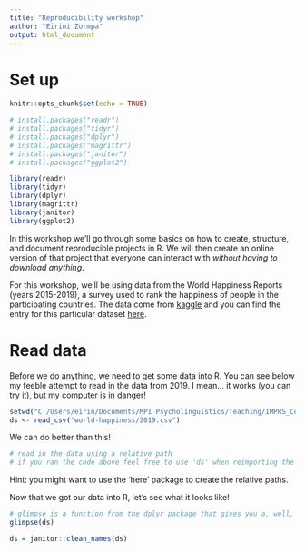 ---
title: "Reproducibility workshop"
author: "Eirini Zormpa"
output: html_document
---

# Set up

```{r setup, include=FALSE}
knitr::opts_chunk$set(echo = TRUE)
```

```{r load_packages}
# install.packages("readr")
# install.packages("tidyr")
# install.packages("dplyr")
# install.packages("magrittr")
# install.packages("janitor")
# install.packages("ggplot2")

library(readr)
library(tidyr)
library(dplyr)
library(magrittr)
library(janitor)
library(ggplot2)
```

In this workshop we'll go through some basics on how to create, structure, and document reproducible projects in R.
We will then create an online version of that project that everyone can interact with *without having to download anything*.

For this workshop, we'll be using data from the World Happiness Reports (years 2015-2019), a survey used to rank the happiness of people in the participating countries.
The data come from [kaggle](https://www.kaggle.com/) and you can find the entry for this particular dataset [here](https://www.kaggle.com/unsdsn/world-happiness).

# Read data
Before we do anything, we need to get some data into R.
You can see below my feeble attempt to read in the data from 2019.
I mean... it works (you can try it), but my computer is in danger!

```{r read_data_bad}
setwd("C:/Users/eirin/Documents/MPI Psycholinguistics/Teaching/IMPRS_Conf2020")
ds <- read_csv("world-happiness/2019.csv")
```

We can do better than this!

```{r read_data_good}
# read in the data using a relative path
# if you ran the code above feel free to use 'ds' when reimporting the data

```

Hint: you might want to use the 'here' package to create the relative paths.


Now that we got our data into R, let's see what it looks like!

```{r glimpse_data}
# glimpse is a function from the dplyr package that gives you a, well, glimpse of your tibbles.
glimpse(ds)
```

```{r}
ds = janitor::clean_names(ds)
```


